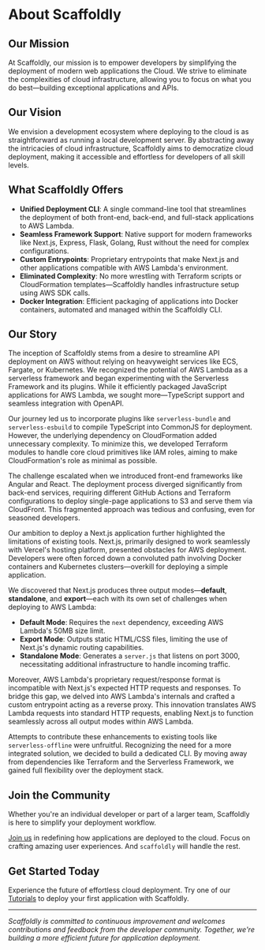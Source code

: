 # About Scaffoldly

## Our Mission

At Scaffoldly, our mission is to empower developers by simplifying the deployment of modern web applications the Cloud. We strive to eliminate the complexities of cloud infrastructure, allowing you to focus on what you do best—building exceptional applications and APIs.

## Our Vision

We envision a development ecosystem where deploying to the cloud is as straightforward as running a local development server. By abstracting away the intricacies of cloud infrastructure, Scaffoldly aims to democratize cloud deployment, making it accessible and effortless for developers of all skill levels.

## What Scaffoldly Offers

- **Unified Deployment CLI**: A single command-line tool that streamlines the deployment of both front-end, back-end, and full-stack applications to AWS Lambda.
- **Seamless Framework Support**: Native support for modern frameworks like Next.js, Express, Flask, Golang, Rust without the need for complex configurations.
- **Custom Entrypoints**: Proprietary entrypoints that make Next.js and other applications compatible with AWS Lambda's environment.
- **Eliminated Complexity**: No more wrestling with Terraform scripts or CloudFormation templates—Scaffoldly handles infrastructure setup using AWS SDK calls.
- **Docker Integration**: Efficient packaging of applications into Docker containers, automated and managed within the Scaffoldly CLI.

## Our Story

The inception of Scaffoldly stems from a desire to streamline API deployment on AWS without relying on heavyweight services like ECS, Fargate, or Kubernetes. We recognized the potential of AWS Lambda as a serverless framework and began experimenting with the Serverless Framework and its plugins. While it efficiently packaged JavaScript applications for AWS Lambda, we sought more—TypeScript support and seamless integration with OpenAPI.

Our journey led us to incorporate plugins like `serverless-bundle` and `serverless-esbuild` to compile TypeScript into CommonJS for deployment. However, the underlying dependency on CloudFormation added unnecessary complexity. To minimize this, we developed Terraform modules to handle core cloud primitives like IAM roles, aiming to make CloudFormation's role as minimal as possible.

The challenge escalated when we introduced front-end frameworks like Angular and React. The deployment process diverged significantly from back-end services, requiring different GitHub Actions and Terraform configurations to deploy single-page applications to S3 and serve them via CloudFront. This fragmented approach was tedious and confusing, even for seasoned developers.

Our ambition to deploy a Next.js application further highlighted the limitations of existing tools. Next.js, primarily designed to work seamlessly with Vercel's hosting platform, presented obstacles for AWS deployment. Developers were often forced down a convoluted path involving Docker containers and Kubernetes clusters—overkill for deploying a simple application.

We discovered that Next.js produces three output modes—**default**, **standalone**, and **export**—each with its own set of challenges when deploying to AWS Lambda:

- **Default Mode**: Requires the `next` dependency, exceeding AWS Lambda's 50MB size limit.
- **Export Mode**: Outputs static HTML/CSS files, limiting the use of Next.js's dynamic routing capabilities.
- **Standalone Mode**: Generates a `server.js` that listens on port 3000, necessitating additional infrastructure to handle incoming traffic.

Moreover, AWS Lambda's proprietary request/response format is incompatible with Next.js's expected HTTP requests and responses. To bridge this gap, we delved into AWS Lambda's internals and crafted a custom entrypoint acting as a reverse proxy. This innovation translates AWS Lambda requests into standard HTTP requests, enabling Next.js to function seamlessly across all output modes within AWS Lambda.

Attempts to contribute these enhancements to existing tools like `serverless-offline` were unfruitful. Recognizing the need for a more integrated solution, we decided to build a dedicated CLI. By moving away from dependencies like Terraform and the Serverless Framework, we gained full flexibility over the deployment stack.

## Join the Community

Whether you're an individual developer or part of a larger team, Scaffoldly is here to simplify your deployment workflow.

[Join us](/community) in redefining how applications are deployed to the cloud. Focus on crafting amazing user experiences. And `scaffoldly` will handle the rest.

## Get Started Today

Experience the future of effortless cloud deployment. Try one of our [Tutorials](/docs/tutorials) to deploy your first application with Scaffoldly.

---

_Scaffoldly is committed to continuous improvement and welcomes contributions and feedback from the developer community. Together, we're building a more efficient future for application deployment._
